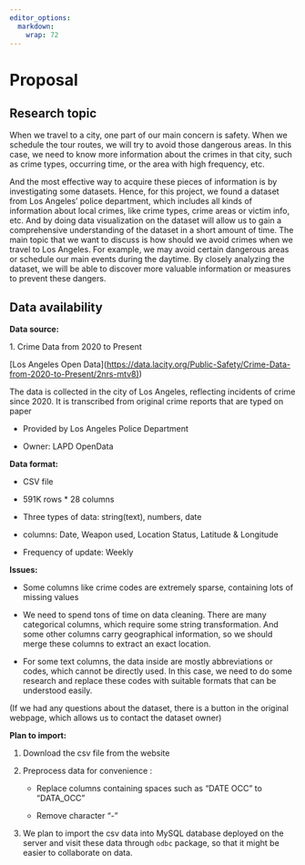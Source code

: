 ```yaml
---
editor_options: 
  markdown: 
    wrap: 72
---
```


# Proposal

## Research topic

When we travel to a city, one part of our main concern is safety. When
we schedule the tour routes, we will try to avoid those dangerous areas.
In this case, we need to know more information about the crimes in that
city, such as crime types, occurring time, or the area with high
frequency, etc.

And the most effective way to acquire these pieces of information is by
investigating some datasets. Hence, for this project, we found a dataset
from Los Angeles' police department, which includes all kinds of
information about local crimes, like crime types, crime areas or victim
info, etc. And by doing data visualization on the dataset will allow us
to gain a comprehensive understanding of the dataset in a short amount
of time. The main topic that we want to discuss is how should we avoid
crimes when we travel to Los Angeles. For example, we may avoid certain
dangerous areas or schedule our main events during the daytime. By
closely analyzing the dataset, we will be able to discover more valuable
information or measures to prevent these dangers.

## Data availability

**Data source:**

1\. Crime Data from 2020 to Present

[Los Angeles Open
Data](<https://data.lacity.org/Public-Safety/Crime-Data-from-2020-to-Present/2nrs-mtv8>[)](https://clio.columbia.edu/))

The data is collected in the city of Los Angeles, reflecting incidents
of crime since 2020. It is transcribed from original crime reports that
are typed on paper

-   Provided by Los Angeles Police Department

-   Owner: LAPD OpenData

**Data format:**

-   CSV file

-   591K rows \* 28 columns

-   Three types of data: string(text), numbers, date

-   columns: Date, Weapon used, Location Status, Latitude & Longitude

-   Frequency of update: Weekly

**Issues:**

-   Some columns like crime codes are extremely sparse, containing lots
    of missing values

-   We need to spend tons of time on data cleaning. There are many
    categorical columns, which require some string transformation. And
    some other columns carry geographical information, so we should
    merge these columns to extract an exact location.

-   For some text columns, the data inside are mostly abbreviations or
    codes, which cannot be directly used. In this case, we need to do
    some research and replace these codes with suitable formats that can
    be understood easily.

(If we had any questions about the dataset, there is a button in the
original webpage, which allows us to contact the dataset owner)

**Plan to import:**

1.  Download the csv file from the website

2.  Preprocess data for convenience :

    -   Replace columns containing spaces such as "DATE OCC" to
        "DATA_OCC"

    -   Remove character "-"

3.  We plan to import the csv data into MySQL database deployed on the
    server and visit these data through `odbc` package, so that it might
    be easier to collaborate on data.
